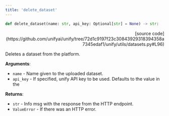 ```yaml
---
title: 'delete_dataset'
---
```


```python
def delete_dataset(name: str, api_key: Optional[str] = None) -> str:
```

<p align="right">[source code](https://github.com/unifyai/unify/tree/72d1c9197f23c30843929318394358a7345edaf1/unify/utils/datasets.py#L96)</p>

Deletes a dataset from the platform.

**Arguments**:

- `name` - Name given to the uploaded dataset.
- `api_key` - If specified, unify API key to be used. Defaults to the value in the



**Returns**:

- `str` - Info msg with the response from the HTTP endpoint.
- `ValueError` - If there was an HTTP error.